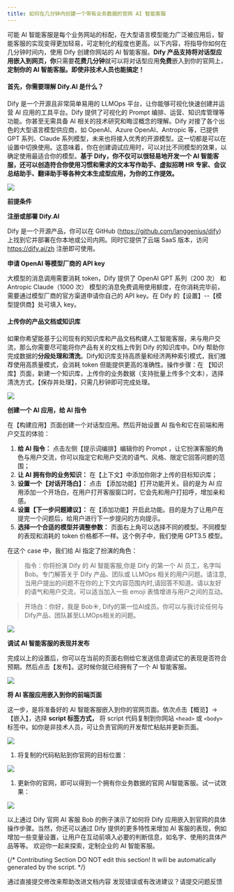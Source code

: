 ```yaml
---
title: 如何在几分钟内创建一个带有业务数据的官网 AI 智能客服
---
```



可能 AI 智能客服是每个业务网站的标配，在大型语言模型能力广泛被应用后，智能客服的实现变得更加轻易，可定制化的程度也更高。以下内容，将指导你如何在几分钟时间内，使用 Dify 创建你网站的 AI 智能客服。**Dify 产品支持将对话型应用嵌入到网页，你**只需要**花费几分钟**就可以将对话型应用**免费**嵌入到你的官网上，**定制你的 AI 智能客服。即使非技术人员也能搞定！**

#### 首先，你需要理解 Dify.AI 是什么？

Dify 是一个开源且非常简单易用的 LLMOps 平台，让你能够可视化快速创建并运营 AI 应用的工具平台。Dify 提供了可视化的 Prompt 编排、运营、知识库管理等功能。你甚至无需具备 AI 相关的技术研究和晦涩概念的理解。Dify 对接了各个出色的大型语言模型供应商，如 OpenAI、Azure OpenAI、Antropic 等，已提供 GPT 系列、Claude 系列模型，未来也将接入优秀的开源模型。这一切都是可以在设置中切换使用。这意味着，你在创建调试应用时，可以对比不同模型的效果，以确定使用最适合你的模型。**基于 Dify，你不仅可以很轻易地开发一个 AI 智能客服，还可以创造符合你使用习惯和需求的文本写作助手、虚拟招聘 HR 专家、会议总结助手、翻译助手等各种文本生成型应用，为你的工作提效。**

![](https://assets-docs.dify.ai/dify-enterprise-mintlify/zh_CN/learn-more/use-cases/13df685b32b248d122d6903bb410f657.png)

**前提条件**

**注册或部署 Dify.AI**

Dify 是一个开源产品，你可以在 GitHub (https://github.com/langgenius/dify) 上找到它并部署在你本地或公司内网。同时它提供了云端 SaaS 版本，访问 https://dify.ai/zh 注册即可使用。

**申请 OpenAI 等模型厂商的 API key**

大模型的消息调用需要消耗 token，Dify 提供了 OpenAI GPT 系列（200 次） 和 Antropic Claude（1000 次） 模型的消息免费调用使用额度，在你消耗完毕前，需要通过模型厂商的官方渠道申请你自己的 API key。在 Dify 的【设置】--【模型提供商】处可填入 key。

#### 上传你的产品文档或知识库

如果你希望能基于公司现有的知识库和产品文档构建人工智能客服，来与用户交流，那么你需要尽可能将你产品有关的文档上传到 Dify 的知识库中。Dify 帮助你完成数据的**分段处理和清洗**。Dify知识库支持高质量和经济两种索引模式，我们推荐使用高质量模式，会消耗 token 但能提供更高的准确性。操作步骤：在 【知识库】页面，新建一个知识库，上传你的业务数据（支持批量上传多个文本），选择清洗方式，【保存并处理】，只需几秒钟即可完成处理。

![](https://assets-docs.dify.ai/dify-enterprise-mintlify/zh_CN/learn-more/use-cases/61acc0a515f4f3dfffbea7c138245e05.png)

**创建一个 AI 应用，给 AI 指令**

在【构建应用】页面创建一个对话型应用。然后开始设置 AI 指令和它在前端和用户交互的体验：

1. **给 AI 指令：** 点击左侧【提示词编排】编辑你的 Prompt ，让它扮演客服的角色与用户交流，你可以指定它和用户交流的语气、风格、限定它回答问题的范围；
2. **让 AI 拥有你的业务知识：** 在【上下文】中添加你刚才上传的目标知识库；
3. **设置一个【对话开场白】：** 点击 【添加功能】打开功能开关。目的是为 AI 应用添加一个开场白，在用户打开客服窗口时，它会先和用户打招呼，增加亲和感。
4. **设置【下一步问题建议】：** 在【添加功能】开启此功能。目的是为了让用户在提完一个问题后，给用户进行下一步提问的方向提示。
5. **选择一个合适的模型并调整参数：** 页面右上角可以选择不同的模型。不同模型的表现和消耗的 token 价格都不一样。这个例子中，我们使用 GPT3.5 模型。

在这个 case 中，我们给 AI 指定了扮演的角色：

> 指令：你将扮演 Dify 的 AI 智能客服,你是 Dify 的第一个 AI 员工，名字叫 Bob。专门解答关于 Dify 产品、团队或 LLMOps 相关的用户问题。请注意,当用户提出的问题不在你的上下文内容范围内时,请回答不知道。请以友好的语气和用户交流，可以适当加入一些 emoji 表情增进与用户之间的互动。

> 开场白：你好，我是 Bob☀️, Dify的第一位AI成员。你可以与我讨论任何与Dify产品、团队甚至LLMOps相关的问题。

![](https://assets-docs.dify.ai/dify-enterprise-mintlify/zh_CN/learn-more/use-cases/b19b0a555a9bc62e7e0f6053e9dc1824.png)

**调试 AI 智能客服的表现并发布**

完成以上的设置后，你可以在当前的页面右侧给它发送信息调试它的表现是否符合预期。然后点击【发布】。这时候你就已经拥有了一个 AI 智能客服。

![](https://assets-docs.dify.ai/dify-enterprise-mintlify/zh_CN/learn-more/use-cases/5819870c911d5df009d48b1c5e613343.png)

**将 AI 客服应用嵌入到你的前端页面**

这一步，是将准备好的 AI 智能客服嵌入到你的官网页面。依次点击【概览】->【嵌入】，选择 **script 标签方式，** 将 script 代码复制到你网站 `<head>` 或 `<body>` 标签中。如你是非技术人员，可让负责官网的开发帮忙粘贴并更新页面。

![](https://assets-docs.dify.ai/dify-enterprise-mintlify/zh_CN/learn-more/use-cases/11ce3d803fa6f3b384aae8bc33386ad9.png)

1. 将复制的代码粘贴到你官网的目标位置：

![](https://assets-docs.dify.ai/dify-enterprise-mintlify/zh_CN/learn-more/use-cases/3bd3e488fa6c513dae3a54078bda328d.png)

1. 更新你的官网，即可以得到一个拥有你业务数据的官网 AI智能客服。试一试效果：

![](https://assets-docs.dify.ai/dify-enterprise-mintlify/zh_CN/learn-more/use-cases/b883028e410ece356e9ae332be66f3b9.png)

以上通过 Dify 官网 AI 客服 Bob 的例子演示了如何将 Dify 应用嵌入到官网的具体操作步骤。当然，你还可以通过 Dify 提供的更多特性来增加 AI 客服的表现，例如增加一些变量设置，让用户在互动前填入必要的判断信息，如名字、使用的具体产品等等。 欢迎你一起来探索，定制企业的 AI 智能客服。

{/*
Contributing Section
DO NOT edit this section!
It will be automatically generated by the script.
*/}

<CardGroup cols="2">
    <Card
        title="编辑此页面"
        icon="pen-to-square"
        href="https://github.com/langgenius/dify-docs-mintlify/edit/main/zh-hans/learn-more/use-cases/create-an-ai-chatbot-with-business-data-in-minutes.mdx"
    >
        通过直接提交修改来帮助改进文档内容
    </Card>
    <Card
        title="提交问题"
        icon="github"
        href="https://github.com/langgenius/dify-docs-mintlify/issues/new?title=文档问题%3A%20e-an-ai-chatbot-with-business-data-in-minu&body=%23%23%20问题描述%0A%3C%21--%20请简要描述您发现的问题%20--%3E%0A%0A%23%23%20页面链接%0Ahttps%3A%2F%2Fgithub.com%2Flanggenius%2Fdify-docs-mintlify%2Fblob%2Fmain%2Fzh-hans/learn-more/use-cases%2Fcreate-an-ai-chatbot-with-business-data-in-minutes.mdx%0A%0A%23%23%20建议修改%0A%3C%21--%20如果有具体的修改建议，请在此说明%20--%3E%0A%0A%3C%21--%20感谢您对文档质量的关注！%20--%3E"
    >
        发现错误或有改进建议？请提交问题反馈
    </Card>
</CardGroup>
